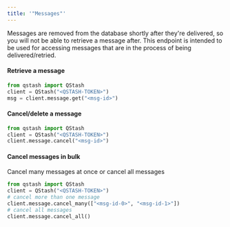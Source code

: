 ```yaml
---
title: '"Messages"'
---
```

Messages are removed from the database shortly after they're delivered, so you
will not be able to retrieve a message after. This endpoint is intended to be used
for accessing messages that are in the process of being delivered/retried.
#### Retrieve a message
```python
from qstash import QStash
client = QStash("<QSTASH-TOKEN>")
msg = client.message.get("<msg-id>")
```
#### Cancel/delete a message
```python
from qstash import QStash
client = QStash("<QSTASH-TOKEN>")
client.message.cancel("<msg-id>")
```
#### Cancel messages in bulk
Cancel many messages at once or cancel all messages
```python
from qstash import QStash
client = QStash("<QSTASH-TOKEN>")
# cancel more than one message
client.message.cancel_many(["<msg-id-0>", "<msg-id-1>"])
# cancel all messages
client.message.cancel_all()
```